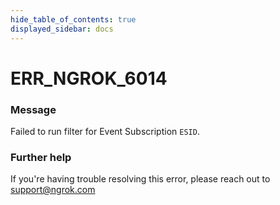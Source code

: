 ```yaml
---
hide_table_of_contents: true
displayed_sidebar: docs
---
```



# ERR_NGROK_6014

### Message

Failed to run filter for Event Subscription `ESID`.

<ErrorDetails error="err_ngrok_6014" />

### Further help

If you're having trouble resolving this error, please reach out to [support@ngrok.com](mailto:support@ngrok.com?subject=Help%20with%20ERR_NGROK_6014)

